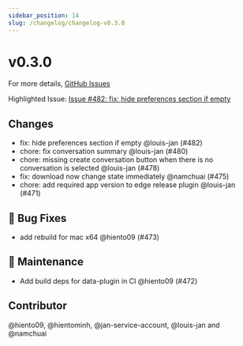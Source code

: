 ```yaml
---
sidebar_position: 14
slug: /changelog/changelog-v0.3.0
---
```

# v0.3.0

For more details, [GitHub Issues](https://github.com/janhq/jan/releases/tag/v0.3.0)

Highlighted Issue:  [Issue #482: fix: hide preferences section if empty](https://github.com/janhq/jan/pull/482)

## Changes

- fix: hide preferences section if empty @louis-jan (#482)
- chore: fix conversation summary @louis-jan (#480)
- chore: missing create conversation button when there is no conversation is selected @louis-jan (#478)
- fix: download now change state immediately @namchuai (#475)
- chore: add required app version to edge release plugin @louis-jan (#471)

## 🐛 Bug Fixes

- add rebuild for mac x64 @hiento09 (#473)

## 🧰 Maintenance

- Add build deps for data-plugin in CI @hiento09 (#472)

## Contributor

@hiento09, @hientominh, @jan-service-account, @louis-jan and @namchuai

